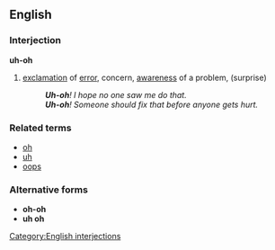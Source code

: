 ==English==

===Interjection===
'''uh-oh''' 

# [[exclamation]] of [[error]], concern, [[awareness]] of a problem, (surprise)
#: '''''Uh-oh'''!  I hope no one saw me do that.''
#: '''''Uh-oh'''!  Someone should fix that before anyone gets hurt.''

===Related terms===
*[[oh]]
*[[uh]]
*[[oops]]

===Alternative forms===
*'''oh-oh'''
*'''uh oh'''

[[Category:English interjections]]